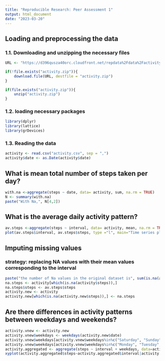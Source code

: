 ```yaml
---
title: "Reproducible Research: Peer Assessment 1"
output: html_document
date: "2023-03-20"
---
```



## Loading and preprocessing the data
### 1.1. Downloading and unzipping the necessary files
```r
URL <- "https://d396qusza40orc.cloudfront.net/repdata%2Fdata%2Factivity.zip"

if(!file.exists("activity.zip")){
    download.file(URL, destfile = "activity.zip")
}

if(file.exists("activity.zip")){
    unzip("activity.zip")
}
```
### 1.2. loading necessary packages
```r
library(dplyr)
library(lattice)
library(grDevices)
```
### 1.3. Reading the data
```r
activity <- read.csv("activity.csv", sep = ",")
activity$date <- as.Date(activity$date)
```


## What is mean total number of steps taken per day?

```r
with.na <-aggregate(steps ~ date, data= activity, sum, na.rm = TRUE)
N <- summary(with.na)
paste("With Na,", N[4,2])
```

## What is the average daily activity pattern?

```r
av.steps <-aggregate(steps ~ interval, data= activity, mean, na.rm = TRUE)
plot(av.steps$interval, av.steps$steps, type ="l", main="Time series plot of the average daily activity pattern", col="red", lwd=2)
```

## Imputing missing values

### strategy: replacing NA values with their mean values corresponding to the interval
```r
paste("the number of Na values in the original dataset is", sum(is.na(activity)))
na.steps <- activity[which(is.na(activity$steps)),]
na.steps$steps <- av.steps$steps
activity.new <- activity
activity.new[which(is.na(activity.new$steps)),] <- na.steps
```

## Are there differences in activity patterns between weekdays and weekends?

```r
activity.vnew <- activity.new
activity.vnew$weekdays <- weekdays(activity.new$date)
activity.vnew$weekdays[activity.vnew$weekdays%in%c("Saturday", "Sunday")] <- "weekend"
activity.vnew$weekdays[activity.vnew$weekdays%in%c("Monday", "Tuesday","Wednesday","Friday", "Thursday")] <- "weekday"
activity.aggregated <- aggregate(steps ~ interval + weekdays, data=activity.vnew, mean)
xyplot(activity.aggregated$steps~activity.aggregated$interval|activity.aggregated$weekdays, layout=c(1,2), type="l", main= "Average Number of Steps Taken across weekdays and weekends)",xlab = "Interval", ylab = "steps")
```